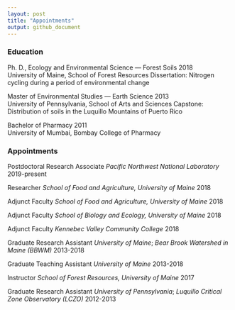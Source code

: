 ```yaml
---
layout: post
title: "Appointments"
output: github_document
---
```



### Education
Ph. D., Ecology and Environmental Science — Forest Soils
2018	
University of Maine, School of Forest Resources
Dissertation: Nitrogen cycling during a period of environmental change

Master of Environmental Studies — Earth Science
2013	
University of Pennsylvania, School of Arts and Sciences
Capstone: Distribution of soils in the Luquillo Mountains of Puerto Rico

Bachelor of Pharmacy
2011	
University of Mumbai, Bombay College of Pharmacy 



### Appointments

Postdoctoral Research Associate *Pacific Northwest National Laboratory* 
2019-present	

Researcher *School of Food and Agriculture, University of Maine*
2018	

Adjunct Faculty *School of Food and Agriculture, University of Maine* 
2018	

Adjunct Faculty *School of Biology and Ecology, University of Maine* 
2018	

Adjunct Faculty *Kennebec Valley Community College*
2018

Graduate Research Assistant *University of Maine*; *Bear Brook Watershed in Maine (BBWM)*
2013-2018	

Graduate Teaching Assistant *University of Maine*
2013-2018	

Instructor *School of Forest Resources, University of Maine*
2017	

Graduate Research Assistant *University of Pennsylvania*; *Luquillo Critical Zone Observatory (LCZO)*
2012-2013	